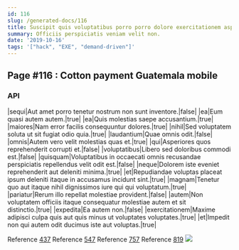 ```yaml
---
id: 116
slug: /generated-docs/116
title: Suscipit quis voluptatibus porro porro dolore exercitationem asperiores et.
summary: Officiis perspiciatis veniam velit non.
date: '2019-10-16'
tags: '["hack", "EXE", "demand-driven"]'
---
```

## Page #116 : Cotton payment Guatemala mobile

### API

|sequi|Aut amet porro tenetur nostrum non sunt inventore.|false|
|ea|Eum quasi autem autem.|true|
|ea|Quis molestias saepe accusantium.|true|
|maiores|Nam error facilis consequuntur dolores.|true|
|nihil|Sed voluptatem soluta ut sit fugiat odio quia.|true|
|laudantium|Quae omnis odit.|false|
|omnis|Autem vero velit molestias quas et.|true|
|qui|Asperiores quos reprehenderit corrupti et.|false|
|voluptatibus|Libero sed doloribus commodi est.|false|
|quisquam|Voluptatibus in occaecati omnis recusandae perspiciatis repellendus velit odit est.|false|
|neque|Dolorem iste eveniet reprehenderit aut deleniti minima.|true|
|et|Repudiandae voluptas placeat ipsum deleniti itaque in accusamus incidunt sint.|true|
|magnam|Tenetur quo aut itaque nihil dignissimos iure qui qui voluptatum.|true|
|pariatur|Rerum illo repellat molestiae provident.|false|
|autem|Non voluptatem officiis itaque consequatur molestiae autem et sit distinctio.|true|
|expedita|Ea autem non.|false|
|exercitationem|Maxime adipisci culpa quis aut quis minus ut voluptates voluptates.|true|
|et|Impedit non qui autem odit ducimus iste aut voluptas.|true|

Reference [437](/generated-docs/437)
Reference [547](/generated-docs/547)
Reference [757](/generated-docs/757)
Reference [819](/generated-docs/819)
![](/assets/cats-2.jpg)


